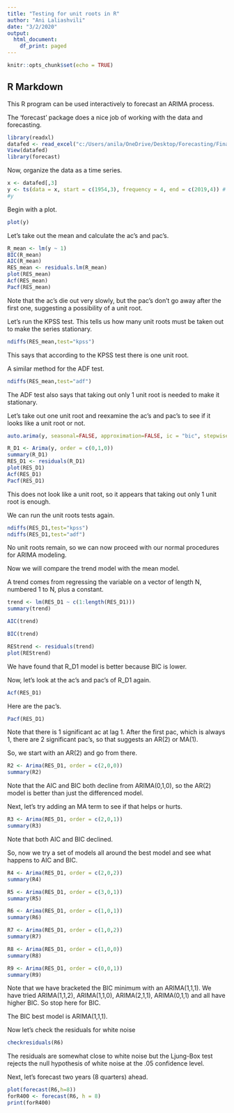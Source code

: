 ---
title: "Testing for unit roots in R"
author: "Ani Laliashvili"
date: "3/2/2020"
output:
  html_document:
    df_print: paged
---

```{r setup, include=FALSE}
knitr::opts_chunk$set(echo = TRUE)
```

## R Markdown

This R program can be used interactively to forecast an ARIMA process.

The 'forecast' package does a nice job of working with the data and forecasting.


```{r}
library(readxl)
datafed <- read_excel("c:/Users/anila/OneDrive/Desktop/Forecasting/Final/ARIMA/FedData.xls")
View(datafed)
library(forecast)
```
Now, organize the data as a time series. 

```{r}
x <- datafed[,3]
y <- ts(data = x, start = c(1954,3), frequency = 4, end = c(2019,4)) # data start in 1954Q3 and end in 2019Q4.
#y 

```

Begin with a plot.

```{r}
plot(y)
```

Let's take out the mean and calculate the ac's and pac's. 

```{r}
R_mean <- lm(y ~ 1)
BIC(R_mean)
AIC(R_mean)
RES_mean <- residuals.lm(R_mean)
plot(RES_mean)
Acf(RES_mean)
Pacf(RES_mean)


```

Note that the ac's die out very slowly, but the pac's don't go away after the first one, suggesting a possibility of a unit root.

Let's run the KPSS test. This tells us how many unit roots must be taken out to make the series stationary. 

```{r}
ndiffs(RES_mean,test="kpss")


```

This says that according to the KPSS test there is one unit root.

A similar method for the ADF test.

```{r}
ndiffs(RES_mean,test="adf")
```

The ADF test also says that taking out only 1 unit root is needed to make it stationary.

Let's take out one unit root and reexamine the ac's and pac's to see if it looks like a unit root or not.

```{r}
auto.arima(y, seasonal=FALSE, approximation=FALSE, ic = "bic", stepwise=FALSE)
```


```{r}
R_D1 <- Arima(y, order = c(0,1,0)) 
summary(R_D1)
RES_D1 <- residuals(R_D1)
plot(RES_D1)
Acf(RES_D1)
Pacf(RES_D1)

```
This does not look  like a unit root, so it appears that taking out only 1 unit root is enough.

We can run the unit roots tests again.

```{r}
ndiffs(RES_D1,test="kpss")
ndiffs(RES_D1,test="adf")
```

No unit roots remain, so we can now proceed with our normal procedures for ARIMA modeling.

Now we will compare the trend model with the mean model.

A trend comes from regressing the variable on a vector of length N, numbered 1 to N, plus a constant.

```{r}
trend <- lm(RES_D1 ~ c(1:length(RES_D1)))
summary(trend)
```

```{r}
AIC(trend)
```

```{r}
BIC(trend)
```

```{r}
REStrend <- residuals(trend)
plot(REStrend)
```

We have found that R_D1 model is better because BIC is lower.


Now, let's look at the ac's and pac's of R_D1 again. 


```{r}

Acf(RES_D1)

```

Here are the pac's.


```{r}
Pacf(RES_D1)
```
Note that there is 1 significant ac at lag 1. After the first pac, which is always 1, there are 2 significant pac's, so that suggests an AR(2) or MA(1).

So, we start with an AR(2) and go from there.



```{r}
R2 <- Arima(RES_D1, order = c(2,0,0)) 
summary(R2)

```


Note that the AIC and BIC both decline from ARIMA(0,1,0), so the AR(2) model is better than just the differenced model.

Next, let's try adding an MA term to see if that helps or hurts.

```{r}
R3 <- Arima(RES_D1, order = c(2,0,1)) 
summary(R3)
```

Note that both AIC and BIC declined.

So, now we try a set of models all around the best model and see what happens to AIC and BIC.


```{r}
R4 <- Arima(RES_D1, order = c(2,0,2)) 
summary(R4)

```
```{r}
R5 <- Arima(RES_D1, order = c(3,0,1)) 
summary(R5)

```

```{r}
R6 <- Arima(RES_D1, order = c(1,0,1)) 
summary(R6)

```

```{r}
R7 <- Arima(RES_D1, order = c(1,0,2)) 
summary(R7)

```

```{r}
R8 <- Arima(RES_D1, order = c(1,0,0)) 
summary(R8)

```
```{r}
R9 <- Arima(RES_D1, order = c(0,0,1)) 
summary(R9)

```

Note that we have bracketed the BIC minimum with an ARIMA(1,1,1). We have tried ARIMA(1,1,2), ARIMA(1,1,0), ARIMA(2,1,1), ARIMA(0,1,1) and all have higher BIC. So stop here for BIC. 

The BIC best model is ARIMA(1,1,1).


Now let's check the residuals for white noise 


```{r}
checkresiduals(R6)
```

The residuals are somewhat close to white noise but the Ljung-Box test rejects the null hypothesis of white noise at the .05 confidence level. 

Next, let’s forecast two years (8 quarters) ahead.

```{r}
plot(forecast(R6,h=8))
forR400 <- forecast(R6, h = 8) 
print(forR400)
```
